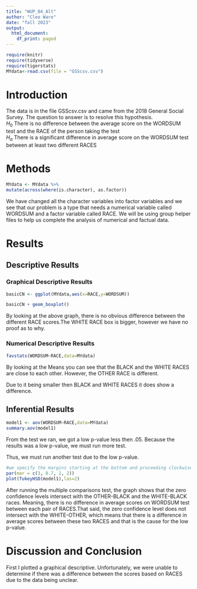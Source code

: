 ```yaml
---
title: "WUP_04_Alt"
author: "Cleo Ware"
date: "fall 2023"
output:
  html_document:
    df_print: paged
---
```


```r
require(knitr)
require(tidyverse)
require(tigerstats)
MYdata<-read.csv(file = "GSScsv.csv")

```

# Introduction

<!--In this section you explain what you are trying to show.  Where did the data come from?  What is the research or other question you are trying to answer?!-->

The data is in the file GSScsv.csv and came from the 2018 General Social Survey.  The question to answer is to resolve this hypothesis.  
$H_0$ There is no difference between the average score on the WORDSUM test and the RACE of the person taking the test   
$H_a$ There is a significant difference in average score on the WORDSUM test between at least two different RACES

# Methods

<!--Mention that you intend to use chatGPT to the greatest extent possible. Give credit to chatGPT when you use it to create code in your report. Decide on your methods:  use "variable analysis" or other appropriate descriptors.  Make sure to choose at least one graphical method and at least one numerical method.!-->

```r
MYdata <- MYdata %>%
mutate(across(where(is.character), as.factor))
```

We have changed all the character variables into factor variables and we see that our problem is a type that needs a numerical variable called WORDSUM and a factor variable called RACE. We will be using group helper files to help us complete the analysis of numerical and factual data. 

# Results

<!--Divide this section into two sub-sections:  One for your descriptive  results and one for your inferential results.!-->

## Descriptive Results

### Graphical Descriptive Results

<!--Graphical results here.  Make sure to show your code.  Provide appropriate labels for axes, giving units if possible, and provide a good title for the graph, too.  Use the graphical results to describe the patterns if any that exist in the data as focused toward the research question!-->

```r
basicCN <- ggplot(MYdata,aes(x=RACE,y=WORDSUM))

basicCN + geom_boxplot()
```

By looking at the above graph, there is no obvious difference between the different RACE scores.The WHITE RACE box is bigger, however we have no proof as to why.


### Numerical Descriptive Results

<!--Numerical results go here. Use the numerical results to describe the patterns if any that exist in the data as focused toward the research question!-->

```r
favstats(WORDSUM~RACE,data=MYdata)
```

By looking at the Means you can see that the BLACK and the WHITE RACES are close to each other. However, the OTHER RACE is different.

Due to it being smaller then BLACK and WHITE RACES it does show a difference.


## Inferential Results

<!--State hypothesis clearly.  Make sure your discussion of the inferential test covers all the aspects that the test output produces, such as test statistic, p-value etc.  Make a decision about the null hypothesis, explain the assumptions on which the selected test/procedure was based, and why the chosen procedure satisfys the assumptions and is appropriate to answer the research question!-->

```r
model1 <- aov(WORDSUM~RACE,data=MYdata)
summary.aov(model1)
```

From the test we ran, we got a low p-value less then .05. Because the results was a low p-value, we must run more test.

Thus, we must run another test due to the low p-value.



```r
#we specify the margins starting at the bottom and proceeding clockwise - thus 8.7 is the left side margin to hold the names of the factors
par(mar = c(3, 8.7, 2, 2))
plot(TukeyHSD(model1),las=2)
```

After running the multiple comparisons test, the graph shows that the zero confidence levels intersect with the OTHER-BLACK and the WHITE-BLACK races. Meaning, there is no difference in average scores on WORDSUM test between each pair of RACES.That said, the zero confidence level does not intersect with the WHITE-OTHER, which means that there is a difference in average scores between these two RACES and that is the cause for the low p-value.

# Discussion and Conclusion

<!--Discussion and conclusion here.  If you found a relationship be sure to consider whether the relationship occurs because one of the variavbles causes the other, or whether they perhasps are related for some other reason.  Watch the chapter 6 videos from the GeorgeTown videos collection.!-->

First I plotted a graphical descriptive. Unfortunately, we were unable to determine if there was a difference between the scores based on RACES due to the data being unclear.